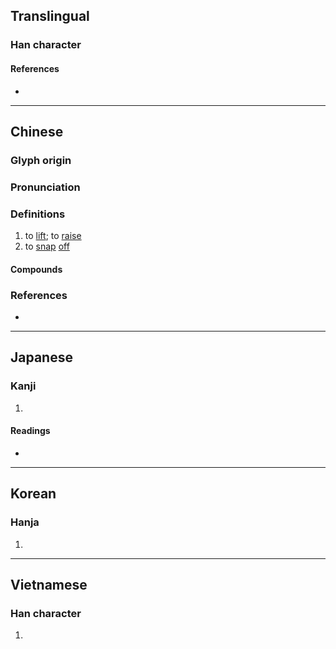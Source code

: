 {{also|掘}}
{{character info/new}}
==Translingual==

===Han character===
{{Han char|rn=64|rad=手|as=12|sn=15|four=51082|canj=QMTO|ids=⿰扌厥}}

====References====
* {{Han ref|kx=0453.200|dkj=12676|dj=0803.030|hdz=31955.010|uh=6485|ud=25733|bh=E5B1|bd=58801}}

----

==Chinese==
{{zh-forms}}

===Glyph origin===
{{Han etym}}

===Pronunciation===
{{zh-pron
|m=juē
|c=kyut3
|mc=y
|oc=y
|cat=
}}

===Definitions===
{{zh-hanzi}}

# to [[lift]]; to [[raise]]
# to [[snap]] [[off]]

====Compounds====
{{zh-der|刁天撅地|打撅|挺撅挺橫|搬脣撅嘴|撅丁|撅撒|撅豎小人|短撅兒|硬撅撅|跳天撅地}}

===References===
* {{R:yue:Hanzi}}

----

==Japanese==

===Kanji===
{{ja-kanji|grade=|rs=手12}}

# {{defn|lang=ja|sort=手12}}

====Readings====
* {{ja-readings|on=[[けつ]] (ketsu), [[かち]] (kachi), [[けい]] (kei), [[け]] (ke)|kun=[[あつめる]] (atsumeru)}}

----

==Korean==

===Hanja===
{{ko-hanja|hangeul=궤|eumhun=|rv=gwe|mr=kwe|y=kwey}}

# {{defn|lang=ko|sort=手12}}

----

==Vietnamese==

===Han character===
{{vi-hantu|rs=手12|quét}}

# {{defn|lang=vi|sort=手12}}